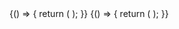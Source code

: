 
<Meta title="Expenses/ProcessExpenseButtons" component={ProcessExpenseButtons} />

<Canvas>
  <Story name="All buttons">
    {() => {
      return (
        <UserContext.Provider value={{ LoggedInUser: loggedInUser, loadingLoggedInUser: false }}>
          <ToastProvider>
            <ProcessExpenseButtons
              expense={{ legacyId: 42, amount: 4200 }}
              collective={webpackCollective}
              permissions={{
                approve: true,
                canApprove: true,
                canUnapprove: true,
                canReject: true,
                canPay: true,
                canMarkAsUnpaid: true,
              }}
            />
          </ToastProvider>
        </UserContext.Provider>
      );
    }}
  </Story>
</Canvas>

<Canvas>
  <Story name="Displayed buttons is based on the permissions">
    {() => {
      return (
        <UserContext.Provider value={{ LoggedInUser: loggedInUser, loadingLoggedInUser: false }}>
          <ToastProvider>
            <ProcessExpenseButtons
              expense={{ legacyId: 42, amount: 4200 }}
              collective={webpackCollective}
              permissions={{
                approve: true,
                canApprove: true,
                canReject: true,
              }}
            />
          </ToastProvider>
        </UserContext.Provider>
      );
    }}
  </Story>
</Canvas>
